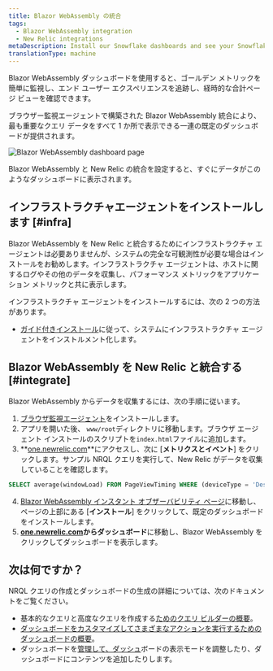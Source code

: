 ```yaml
---
title: Blazor WebAssembly の統合
tags:
  - Blazor WebAssembly integration
  - New Relic integrations
metaDescription: Install our Snowflake dashboards and see your Snowflake data in New Relic.
translationType: machine
---
```



Blazor WebAssembly ダッシュボードを使用すると、ゴールデン メトリックを簡単に監視し、エンド ユーザー エクスペリエンスを追跡し、経時的な合計ページ ビューを確認できます。

ブラウザー監視エージェントで構築された Blazor WebAssembly 統合により、最も重要なクエリ データをすべて 1 か所で表示できる一連の既定のダッシュボードが提供されます。

<img
  title="Blazor WebAssembly dashboard"
  alt="Blazor WebAssembly dashboard page"
  src={infrastructureBlazorWebAssemblyDashboard}
/>

<figcaption>
  Blazor WebAssembly と New Relic の統合を設定すると、すぐにデータがこのようなダッシュボードに表示されます。
</figcaption>

## インフラストラクチャエージェントをインストールします [#infra]

Blazor WebAssembly を New Relic と統合するためにインフラストラクチャ エージェントは必要ありませんが、システムの完全な可観測性が必要な場合はインストールをお勧めします。インフラストラクチャ エージェントは、ホストに関するログやその他のデータを収集し、パフォーマンス メトリックをアプリケーション メトリックと共に表示します。

インフラストラクチャ エージェントをインストールするには、次の 2 つの方法があります。

* [ガイド付きインストール](https://one.newrelic.com/launcher/catalog-pack-details.launcher/?pane=eyJuZXJkbGV0SWQiOiJucjEtY29yZS5saXN0aW5nIn0=&cards%5B0%5D=eyJuZXJkbGV0SWQiOiJucjEtaW5zdGFsbC1uZXdyZWxpYy5ucjEtaW5zdGFsbC1uZXdyZWxpYyJ9)に従って、システムにインフラストラクチャ エージェントをインストルメント化します。

## Blazor WebAssembly を New Relic と統合する [#integrate]

Blazor WebAssembly からデータを収集するには、次の手順に従います。

1. [ブラウザ監視エージェント](/docs/browser/browser-monitoring/installation/install-browser-monitoring-agent)をインストールします。
2. アプリを開いた後、 `www/root`ディレクトリに移動します。ブラウザ エージェント インストールのスクリプトを`index.html`ファイルに追加します。
3. **[one.newrelic.com](https://one.newrelic.com/all-capabilities)**にアクセスし、次に \[**メトリクスとイベント**] をクリックします。サンプル NRQL クエリを実行して、New Relic がデータを収集していることを確認します。

```sql
SELECT average(windowLoad) FROM PageViewTiming WHERE (deviceType = 'Desktop') FACET `userAgentName` SINCE 604800 seconds AGO TIMESERIES
```

4. [Blazor WebAssembly インスタント オブザーバビリティ ページ](https://newrelic.com/instant-observability/blazor-web-assembly)に移動し、ページの上部にある \[**インストール**] をクリックして、既定のダッシュボードをインストールします。
5. **[one.newrelic.com](https://one.newrelic.com/all-capabilities)**から**ダッシュボード**に移動し、Blazor WebAssembly をクリックしてダッシュボードを表示します。

## 次は何ですか？

NRQL クエリの作成とダッシュボードの生成の詳細については、次のドキュメントをご覧ください。

* 基本的なクエリと高度なクエリを作成する[ためのクエリ ビルダーの概要](/docs/query-your-data/explore-query-data/query-builder/introduction-query-builder)。
* [ダッシュボードをカスタマイズしてさまざまなアクションを実行するためのダッシュボードの概要](/docs/query-your-data/explore-query-data/dashboards/introduction-dashboards)。
* ダッシュボードを[管理して、ダッシュ](/docs/query-your-data/explore-query-data/dashboards/manage-your-dashboard)ボードの表示モードを調整したり、ダッシュボードにコンテンツを追加したりします。